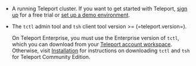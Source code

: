 - A running Teleport cluster. If you want to get started with Teleport, [sign
  up](https://goteleport.com/signup) for a free trial or [set up a demo
  environment](../index.mdx).

- The `tctl` admin tool and `tsh` client tool version >= (=teleport.version=).

  On Teleport Enterprise, you must use the Enterprise version of `tctl`, which
  you can download from your [Teleport account workspace](https://teleport.sh).
  Otherwise, visit [Installation](../installation.mdx) for instructions on
  downloading `tctl` and `tsh` for Teleport Community Edition.
